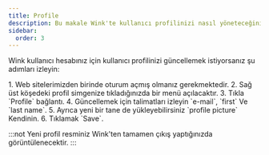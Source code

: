 ```yaml
---
title: Profile
description: Bu makale Wink'te kullanıcı profilinizi nasıl yöneteceğinizi gösterir
sidebar:
  order: 3
---
```


Wink kullanıcı hesabınız için kullanıcı profilinizi güncellemek istiyorsanız şu adımları izleyin:

<Steps>
  1. Web sitelerimizden birinde oturum açmış olmanız gerekmektedir.
  2. Sağ üst köşedeki profil simgenize tıkladığınızda bir menü açılacaktır.
  3. Tıkla `Profile` bağlantı.
  4. Güncellemek için talimatları izleyin `e-mail`, `first` Ve `last name`.
  5. Ayrıca yeni bir tane de yükleyebilirsiniz `profile picture` Kendinin.
  6. Tıklamak `Save`.
</Steps>


:::not
Yeni profil resminiz Wink'ten tamamen çıkış yaptığınızda görüntülenecektir.
:::


